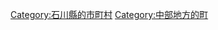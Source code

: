 {{Commonscat|Shika, Ishikawa}}
{{Catmore}}

{{DEFAULTSORT:Shika}}
[[Category:石川縣的市町村|Category:石川縣的市町村]]
[[Category:中部地方的町|Category:中部地方的町]]